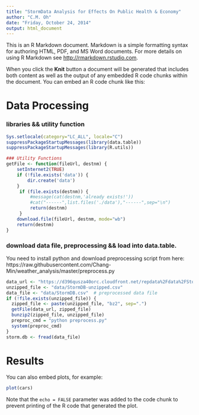 ```yaml
---
title: "StormData Analysis for Effects On Public Health & Economy"
author: "C.M. Oh"
date: "Friday, October 24, 2014"
output: html_document
---
```


This is an R Markdown document. Markdown is a simple formatting syntax for authoring HTML, PDF, and MS Word documents. For more details on using R Markdown see <http://rmarkdown.rstudio.com>.

When you click the **Knit** button a document will be generated that includes both content as well as the output of any embedded R code chunks within the document. You can embed an R code chunk like this:

# Data Processing
### libraries && utility function
```r
Sys.setlocale(category="LC_ALL", locale="C")
suppressPackageStartupMessages(library(data.table))
suppressPackageStartupMessages(library(R.utils))
```

```r
### Utility Functions
getFile <- function(fileUrl, destnm) {
    setInternet2(TRUE)
    if (!file.exists('data')) {
        dir.create('data')
    }
     if (file.exists(destnm)) {
         #message(cat(destnm,'already exists!'))
         #cat("------",list.files('./data'),"------",sep="\n")
         return(destnm)
     }
    download.file(fileUrl, destnm, mode="wb")
    return(destnm)
}
```

### download data file, preprocessing && load into data.table.
You need to install python and download preprocessing script from here:  
   https://raw.githubusercontent.com/Chang-Min/weather_analysis/master/preprocess.py
```r
data_url <- "https://d396qusza40orc.cloudfront.net/repdata%2Fdata%2FStormData.csv.bz2"
unzipped_file <- "data/StormDB-unzipped.csv"
data_file <- "data/StormDB.csv"  # preprocessed data file
if (!file.exists(unzipped_file)) {
  zipped_file <- paste(unzipped_file, "bz2", sep=".")
  getFile(data_url, zipped_file)
  bunzip2(zipped_file, unzipped_file)
  preproc_cmd = "python preprocess.py"
  system(preproc_cmd)
}
storm.db <- fread(data_file)
```

# Results
You can also embed plots, for example:

```r
plot(cars)
```

Note that the `echo = FALSE` parameter was added to the code chunk to prevent printing of the R code that generated the plot.
